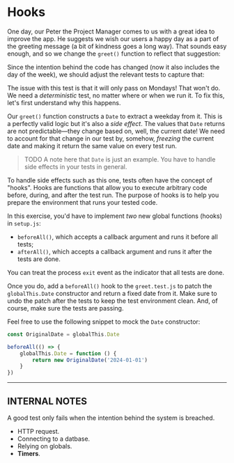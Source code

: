 # Hooks

One day, our Peter the Project Manager comes to us with a great idea to improve the app. He suggests we wish our users a happy day as a part of the greeting message (a bit of kindness goes a long way). That sounds easy enough, and so we change the `greet()` function to reflect that suggestion:

<CodeFile file="greet.js" range="1-5" highlight="4" />

Since the intention behind the code has changed (now it also includes the day of the week), we should adjust the relevant tests to capture that:

<CodeFile file="greet.test.js" range="1-5" highlight="4" />

The issue with this test is that it will only pass on Mondays! That won't do. We need a _deterministic_ test, no matter where or when we run it. To fix this, let's first understand why this happens.

Our `greet()` function constructs a `Date` to extract a weekday from it. This is a perfectly valid logic but it's also a _side effect_. The values that `Date` returns are not predictable—they change based on, well, the current date! We need to account for that change in our test by, somehow, _freezing_ the current date and making it return the same value on every test run.

> TODO A note here that `Date` is just an example. You have to handle side effects in your tests in general.

To handle side effects such as this one, tests often have the concept of "hooks". Hooks are functions that allow you to execute arbitrary code before, during, and after the test run. The purpose of hooks is to help you prepare the environment that runs your tested code.

In this exercise, you'd have to implement _two_ new global functions (hooks) in `setup.js`:

- `beforeAll()`, which accepts a callback argument and runs it before all tests;
- `afterAll()`, which accepts a callback argument and runs it after the tests are done.

<callout-info>You can treat the process `exit` event as the indicator that all tests are done.</callout-info>

Once you do, add a `beforeAll()` hook to the `greet.test.js` to patch the `globalThis.Date` constructor and return a fixed date from it. Make sure to undo the patch after the tests to keep the test environment clean. And, of course, make sure the tests are passing.

Feel free to use the following snippet to mock the `Date` constructor:

```js nocopy
const OriginalDate = globalThis.Date

beforeAll(() => {
	globalThis.Date = function () {
		return new OriginalDate('2024-01-01')
	}
})
```

---

## INTERNAL NOTES

<callout-success class="important">A good test only fails when the intention behind the system is breached.</callout-success>

- HTTP request.
- Connecting to a datbase.
- Relying on globals.
- **Timers**.

```

```

